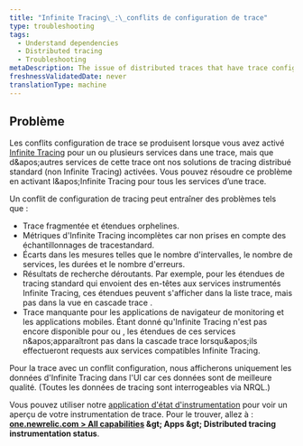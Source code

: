 ```yaml
---
title: "Infinite Tracing\_:\_conflits de configuration de trace"
type: troubleshooting
tags:
  - Understand dependencies
  - Distributed tracing
  - Troubleshooting
metaDescription: The issue of distributed traces that have trace configuration conflicts (some services having Infinite Tracing and some have standard tracing).
freshnessValidatedDate: never
translationType: machine
---
```


## Problème

Les conflits configuration de trace se produisent lorsque vous avez activé [Infinite Tracing](/docs/understand-dependencies/distributed-tracing/infinite-tracing/introduction-infinite-tracing) pour un ou plusieurs services dans une trace, mais que d&amp;apos;autres services de cette trace ont nos solutions de tracing distribué standard (non Infinite Tracing) activées. Vous pouvez résoudre ce problème en activant l&amp;apos;Infinite Tracing pour tous les services d’une trace.

Un conflit de configuration de tracing peut entraîner des problèmes tels que :

* Trace fragmentée et étendues orphelines.
* Métriques d'Infinite Tracing incomplètes car non prises en compte des échantillonnages de tracestandard.
* Écarts dans les mesures telles que le nombre d'intervalles, le nombre de services, les durées et le nombre d'erreurs.
* Résultats de recherche déroutants. Par exemple, pour les étendues de tracing standard qui envoient des en-têtes aux services instrumentés Infinite Tracing, ces étendues peuvent s'afficher dans la liste trace, mais pas dans la vue en cascade trace .
* Trace manquante pour les applications de navigateur de monitoring et les applications mobiles. Étant donné qu'Infinite Tracing n'est pas encore disponible pour <InlinePopover type="mobile" />ou <InlinePopover type="browser" />, les étendues de ces services n&amp;apos;apparaîtront pas dans la cascade trace lorsqu&amp;apos;ils effectueront requests aux services compatibles Infinite Tracing.

Pour la trace avec un conflit configuration, nous afficherons uniquement les données d'Infinite Tracing dans l'UI car ces données sont de meilleure qualité. (Toutes les données de tracing sont interrogeables via NRQL.)

Vous pouvez utiliser notre [application d'état d'instrumentation](https://one.newrelic.com/dt-setup-assistant) pour voir un aperçu de votre instrumentation de trace. Pour le trouver, allez à : <DNT>**[one.newrelic.com &gt; All capabilities](https://one.newrelic.com/all-capabilities) &amp;gt; Apps &amp;gt; Distributed tracing instrumentation status**</DNT>.